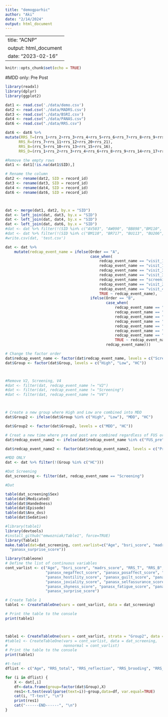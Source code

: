 ```yaml
---
title: "demogparhic"
author: "Aki"
date: "2/14/2024"
output: html_document
---
```

---
title: "ACNP"
output: html_document
date: "2023-02-16"
---

```r
knitr::opts_chunk$set(echo = TRUE)
```

#MDD only: Pre Post
```r
library(readxl)
library(dplyr)
library(ggplot2)

dat1 <- read.csv('./data/demo.csv')
dat2 <- read.csv('./data/MADRS.csv')
dat3 <- read.csv('./data/BSRI.csv')
dat4 <- read.csv("./data/PANAS.csv")
dat6 <- read.csv("./data/RRS.csv")

dat6 <- dat6 %>%
mutate(RRS_T=(rrs_1+rrs_2+rrs_3+rrs_4+rrs_5+rrs_6+rrs_7+rrs_8+rrs_9+rrs_10+rrs_11+rrs_12+rrs_13+rrs_14+rrs_15+rrs_16+rrs_17+rrs_18+rrs_19+rrs_20+rrs_21+rrs_22),
      RRS_R=(rrs_7+rrs_11+rrs_12+rrs_20+rrs_21),
      RRS_B=(rrs_5+rrs_10+rrs_13+rrs_15+rrs_16),
      RRS_D=(rrs_1+rrs_2+rrs_3+rrs_4+rrs_6+rrs_8+rrs_9+rrs_14+rrs_17+rrs_18+rrs_19+ rrs_22))

#Remove the empty rows
dat1 <- dat1[!is.na(dat1$SID),]

# Rename the column
dat2 <- rename(dat2, SID = record_id)
dat3 <- rename(dat3, SID = record_id)
dat4 <- rename(dat4, SID = record_id)
dat6 <- rename(dat6, SID = record_id)



dat <- merge(dat1, dat2, by.x = "SID")
dat <- left_join(dat, dat3, by.x = "SID")
dat <- left_join(dat, dat4, by.x = "SID")
dat <- left_join(dat, dat6, by.x = "SID")
#dat <- dat %>% filter(!(SID %in% c("AV503", "AW090", "BB898","BM110", "BR717", "BU113", "BU206", "BU640", "BU693", "BU894")))
#dat <- dat %>% filter(!(SID %in% c("BM110", "BR717", "BU113", "BU206", "BU640", "BU693", "BU894")))
#write.csv(dat, 'test.csv')

dat <- dat %>%
    mutate(redcap_event_name = ifelse(Order == "A",
                                      case_when(
                                          redcap_event_name == "visit_1_day_1_pre_arm_1" ~ "FUS_pre",
                                          redcap_event_name == "visit_1_day_1_post_arm_1" ~ "FUS_post",
                                          redcap_event_name == "visit_3_day144_pre_arm_1" ~ "Sham_pre",
                                          redcap_event_name == "visit_3_day144_pos_arm_1" ~ "Sham_post",
                                          redcap_event_name == "screening_day_7_to_arm_1" ~ "Screening",
                                          redcap_event_name == "visit_2_day74_arm_1" ~ "V2",
                                          redcap_event_name == "visit_4_day214_arm_1" ~ "V4",
                                          TRUE ~ redcap_event_name),
                                      ifelse(Order == "B",
                                             case_when(
                                                 redcap_event_name == "visit_1_day_1_pre_arm_1" ~ "Sham_pre",
                                                 redcap_event_name == "visit_1_day_1_post_arm_1" ~ "Sham_post",
                                                 redcap_event_name == "visit_3_day144_pre_arm_1" ~ "FUS_pre",
                                                 redcap_event_name == "visit_3_day144_pos_arm_1" ~ "FUS_post",
                                                 redcap_event_name == "screening_day_7_to_arm_1" ~ "Screening",
                                                 redcap_event_name == "visit_2_day74_arm_1" ~ "V2",
                                                 redcap_event_name == "visit_4_day214_arm_1" ~ "V4",
                                                 TRUE ~ redcap_event_name),
                                             redcap_event_name)))

# Change the factor order
dat$redcap_event_name <- factor(dat$redcap_event_name, levels = c("Screening", "FUS_pre", "FUS_post", "V2", "Sham_pre", "Sham_post", "V4"))
dat$Group <- factor(dat$Group, levels = c("High", "Low", "HC"))



#Remove V2, Screening, V4
#dat <- filter(dat, redcap_event_name != "V2")
#dat <- filter(dat, redcap_event_name != "Screening")
#dat <- filter(dat, redcap_event_name != "V4")            



# Create a new group where High and Low are combined into MDD
dat$Group2 <- ifelse(dat$Group %in% c("High", "Low"), "MDD", "HC")

dat$Group2 <- factor(dat$Group2, levels = c("MDD", "HC"))

# Creat a new time where pre and post are combined regardless of FUS or Sham
dat$redcap_event_name2 <- ifelse(dat$redcap_event_name %in% c("FUS_pre", "Sham_pre"), "Pre", "Post")

dat$redcap_event_name2 <- factor(dat$redcap_event_name2, levels = c("Pre", "Post"))

#MDD ONLY
dat <- dat %>% filter(!(Group %in% c("HC")))

#Dat Screening 
dat_screening <- filter(dat, redcap_event_name == "Screening")

#Dat 

```



```r

table(dat_screening$Sex)
table(dat$Medicated)
table(dat$Handedness)
table(dat$Episode)
table(dat$Anx_dxs)
table(dat$Sedative)


```

```r
#library(table1)
library(devtools)
#install_github("emwozniak/Table1", force=TRUE)
library(Table1)
make.table(dat=dat_screening, cont.varlist=c("Age", "bsri_score", "madrs_score", "RRS_T", "RRS_B", "RRS_D", "RRS_R","panasx_negaffect_score",  "panasx_posaffect_score", "panasx_fear_score", "panasx_hostility_score",  "panasx_guilt_score", "panasx_sadness_score","panasx_joviality_score",  "panasx_selfassurance_score", "panasx_attentiveness_score", "panasx_shyness_score",  "panasx_fatigue_score", "panasx_serenity_score",
  "panasx_surprise_score"))

library(tableone)
# Define the list of continuous variables
cont_varlist <- c("Age", "bsri_score", "madrs_score", "RRS_T", "RRS_B", "RRS_D", "RRS_R",
                  "panasx_negaffect_score", "panasx_posaffect_score", "panasx_fear_score", 
                  "panasx_hostility_score", "panasx_guilt_score", "panasx_sadness_score",
                  "panasx_joviality_score", "panasx_selfassurance_score", "panasx_attentiveness_score", 
                  "panasx_shyness_score", "panasx_fatigue_score", "panasx_serenity_score", 
                  "panasx_surprise_score")

# Create Table 1
table1 <- CreateTableOne(vars = cont_varlist, data = dat_screening)

# Print the table to the console
print(table1)



table1 <- CreateTableOne(vars = cont_varlist, strata = "Group2", data = dat_screening)
#table1 <- CreateTableOne(vars = cont_varlist, data = dat_screening, 
#                         nonnormal = cont_varlist)
# Print the table to the console
print(table1)

```

```r

#t-test
dflist <- c("Age", "RRS_total", "RRS_reflection", "RRS_brooding", "RRS_depression", "RRS_brdep", "MADRS", 'HAMA',"PHQ","STAI", "motion_View1","motion_NF1", "motion_NF2", "motion_NF3", "motion_View2", "ave_motion_NF")

for (i in dflist) {
    X <- dat[,i]
    df<-data.frame(group=factor(dat$Group),X)
    res1<-t.test(eval(parse(text=i))~group,data=df, var.equal=TRUE)
    cat(i, "T-test", "\n")
    print(res1)
    cat("------END------", "\n")
}


```






